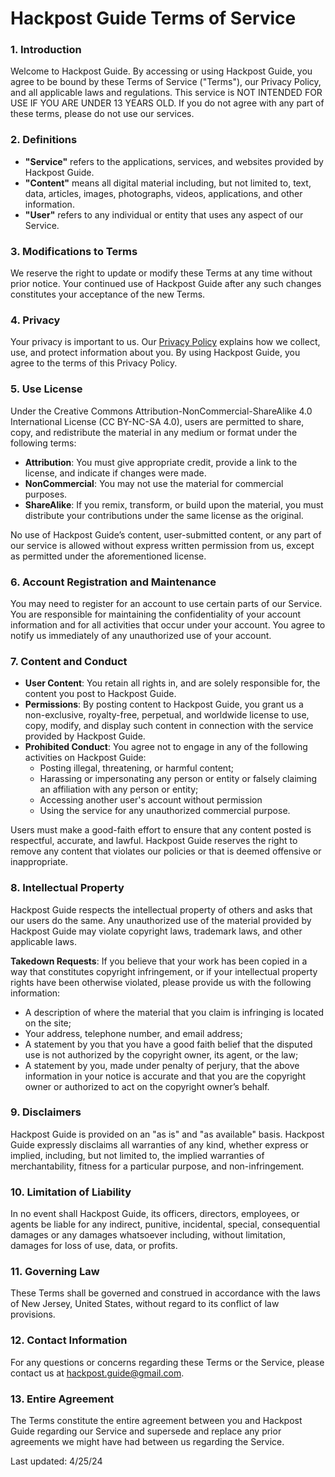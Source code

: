 # Hackpost Guide Terms of Service

### 1. Introduction

Welcome to Hackpost Guide. By accessing or using Hackpost Guide, you agree to be bound by these Terms of Service ("Terms"), our Privacy Policy, and all applicable laws and regulations. This service is NOT INTENDED FOR USE IF YOU ARE UNDER 13 YEARS OLD. If you do not agree with any part of these terms, please do not use our services.

### 2. Definitions

- **"Service"** refers to the applications, services, and websites provided by Hackpost Guide.
- **"Content"** means all digital material including, but not limited to, text, data, articles, images, photographs, videos, applications, and other information.
- **"User"** refers to any individual or entity that uses any aspect of our Service.

### 3. Modifications to Terms

We reserve the right to update or modify these Terms at any time without prior notice. Your continued use of Hackpost Guide after any such changes constitutes your acceptance of the new Terms.

### 4. Privacy

Your privacy is important to us. Our [Privacy Policy](privacy) explains how we collect, use, and protect information about you. By using Hackpost Guide, you agree to the terms of this Privacy Policy.

### 5. Use License

Under the Creative Commons Attribution-NonCommercial-ShareAlike 4.0 International License (CC BY-NC-SA 4.0), users are permitted to share, copy, and redistribute the material in any medium or format under the following terms:
- **Attribution**: You must give appropriate credit, provide a link to the license, and indicate if changes were made.
- **NonCommercial**: You may not use the material for commercial purposes.
- **ShareAlike**: If you remix, transform, or build upon the material, you must distribute your contributions under the same license as the original.

No use of Hackpost Guide’s content, user-submitted content, or any part of our service is allowed without express written permission from us, except as permitted under the aforementioned license.

### 6. Account Registration and Maintenance

You may need to register for an account to use certain parts of our Service. You are responsible for maintaining the confidentiality of your account information and for all activities that occur under your account. You agree to notify us immediately of any unauthorized use of your account.

### 7. Content and Conduct

- **User Content**: You retain all rights in, and are solely responsible for, the content you post to Hackpost Guide.
- **Permissions**: By posting content to Hackpost Guide, you grant us a non-exclusive, royalty-free, perpetual, and worldwide license to use, copy, modify, and display such content in connection with the service provided by Hackpost Guide.
- **Prohibited Conduct**: You agree not to engage in any of the following activities on Hackpost Guide:
  - Posting illegal, threatening, or harmful content;
  - Harassing or impersonating any person or entity or falsely claiming an affiliation with any person or entity;
  - Accessing another user's account without permission
  - Using the service for any unauthorized commercial purpose.

Users must make a good-faith effort to ensure that any content posted is respectful, accurate, and lawful. Hackpost Guide reserves the right to remove any content that violates our policies or that is deemed offensive or inappropriate.

### 8. Intellectual Property

Hackpost Guide respects the intellectual property of others and asks that our users do the same. Any unauthorized use of the material provided by Hackpost Guide may violate copyright laws, trademark laws, and other applicable laws.

**Takedown Requests**: If you believe that your work has been copied in a way that constitutes copyright infringement, or if your intellectual property rights have been otherwise violated, please provide us with the following information:
  - A description of where the material that you claim is infringing is located on the site;
  - Your address, telephone number, and email address;
  - A statement by you that you have a good faith belief that the disputed use is not authorized by the copyright owner, its agent, or the law;
  - A statement by you, made under penalty of perjury, that the above information in your notice is accurate and that you are the copyright owner or authorized to act on the copyright owner’s behalf.

### 9. Disclaimers

Hackpost Guide is provided on an "as is" and "as available" basis. Hackpost Guide expressly disclaims all warranties of any kind, whether express or implied, including, but not limited to, the implied warranties of merchantability, fitness for a particular purpose, and non-infringement.

### 10. Limitation of Liability

In no event shall Hackpost Guide, its officers, directors, employees, or agents be liable for any indirect, punitive, incidental, special, consequential damages or any damages whatsoever including, without limitation, damages for loss of use, data, or profits.

### 11. Governing Law

These Terms shall be governed and construed in accordance with the laws of New Jersey, United States, without regard to its conflict of law provisions.

### 12. Contact Information

For any questions or concerns regarding these Terms or the Service, please contact us at hackpost.guide@gmail.com.

### 13. Entire Agreement

The Terms constitute the entire agreement between you and Hackpost Guide regarding our Service and supersede and replace any prior agreements we might have had between us regarding the Service.



Last updated: 4/25/24

